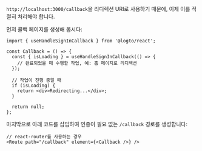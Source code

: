 `http://localhost:3000/callback`을 리디렉션 URI로 사용하기 때문에, 이제 이를 적절히 처리해야 합니다.

먼저 콜백 페이지를 생성해 봅시다:

```tsx title="pages/Callback/index.tsx"
import { useHandleSignInCallback } from '@logto/react';

const Callback = () => {
  const { isLoading } = useHandleSignInCallback(() => {
    // 완료되었을 때 수행할 작업, 예: 홈 페이지로 리디렉션
  });

  // 작업이 진행 중일 때
  if (isLoading) {
    return <div>Redirecting...</div>;
  }

  return null;
};
```

마지막으로 아래 코드를 삽입하여 인증이 필요 없는 `/callback` 경로를 생성합니다:

```tsx title="App.tsx"
// react-router를 사용하는 경우
<Route path="/callback" element={<Callback />} />
```
